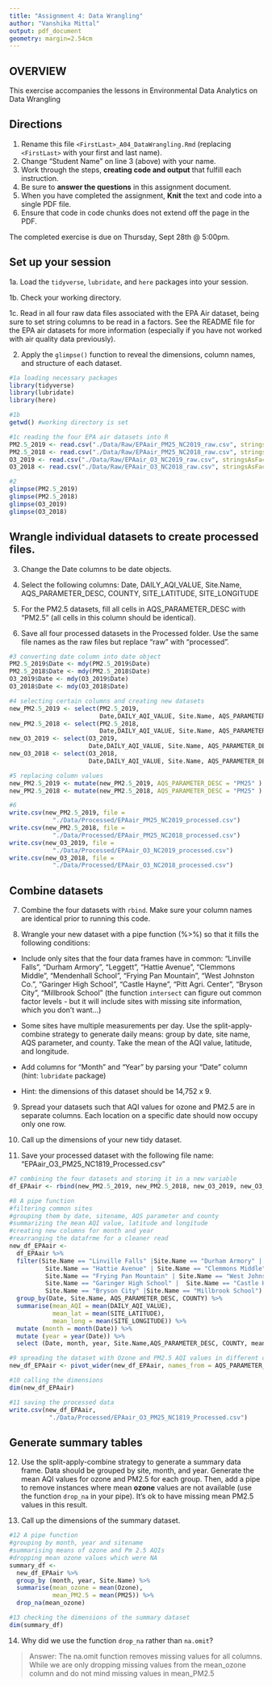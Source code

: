 ```yaml
---
title: "Assignment 4: Data Wrangling"
author: "Vanshika Mittal"
output: pdf_document
geometry: margin=2.54cm
---
```


## OVERVIEW

This exercise accompanies the lessons in Environmental Data Analytics on Data Wrangling 

## Directions

1. Rename this file `<FirstLast>_A04_DataWrangling.Rmd` (replacing `<FirstLast>` with your first and last name).
2. Change "Student Name" on line 3 (above) with your name.
3. Work through the steps, **creating code and output** that fulfill each instruction.
4. Be sure to **answer the questions** in this assignment document.
5. When you have completed the assignment, **Knit** the text and code into a single PDF file.
6. Ensure that code in code chunks does not extend off the page in the PDF.

The completed exercise is due on Thursday, Sept 28th @ 5:00pm.

## Set up your session 

1a. Load the `tidyverse`,  `lubridate`, and `here` packages into your session.

1b. Check your working directory.

1c. Read in all four raw data files associated with the EPA Air dataset, being sure to set string columns to be read in a factors. See the README file for the EPA air datasets for more information (especially if you have not worked with air quality data previously). 

2. Apply the `glimpse()` function to reveal the dimensions, column names, and structure of each dataset. 

```r
#1a loading necessary packages 
library(tidyverse)
library(lubridate)
library(here)

#1b 
getwd() #working directory is set 

#1c reading the four EPA air datasets into R 
PM2.5_2019 <- read.csv("./Data/Raw/EPAair_PM25_NC2019_raw.csv", stringsAsFactors = TRUE, header = TRUE)
PM2.5_2018 <- read.csv("./Data/Raw/EPAair_PM25_NC2018_raw.csv", stringsAsFactors = TRUE, header = TRUE)
O3_2019 <- read.csv("./Data/Raw/EPAair_O3_NC2019_raw.csv", stringsAsFactors = TRUE, header = TRUE)
O3_2018 <- read.csv("./Data/Raw/EPAair_O3_NC2018_raw.csv", stringsAsFactors = TRUE, header = TRUE)

#2 
glimpse(PM2.5_2019)
glimpse(PM2.5_2018)
glimpse(O3_2019)
glimpse(O3_2018)
```

## Wrangle individual datasets to create processed files.

3. Change the Date columns to be date objects.

4. Select the following columns: Date, DAILY_AQI_VALUE, Site.Name, AQS_PARAMETER_DESC, COUNTY, SITE_LATITUDE, SITE_LONGITUDE

5. For the PM2.5 datasets, fill all cells in AQS_PARAMETER_DESC with "PM2.5" (all cells in this column should be identical).

6. Save all four processed datasets in the Processed folder. Use the same file names as the raw files but replace "raw" with "processed".

```r
#3 converting date column into date object
PM2.5_2019$Date <- mdy(PM2.5_2019$Date)
PM2.5_2018$Date <- mdy(PM2.5_2018$Date)
O3_2019$Date <- mdy(O3_2019$Date)
O3_2018$Date <- mdy(O3_2018$Date)

#4 selecting certain columns and creating new datasets 
new_PM2.5_2019 <- select(PM2.5_2019, 
                         Date,DAILY_AQI_VALUE, Site.Name, AQS_PARAMETER_DESC, COUNTY:SITE_LONGITUDE)
new_PM2.5_2018 <- select(PM2.5_2018, 
                         Date,DAILY_AQI_VALUE, Site.Name, AQS_PARAMETER_DESC, COUNTY:SITE_LONGITUDE)
new_O3_2019 <- select(O3_2019, 
                      Date,DAILY_AQI_VALUE, Site.Name, AQS_PARAMETER_DESC, COUNTY:SITE_LONGITUDE)
new_O3_2018 <- select(O3_2018, 
                      Date,DAILY_AQI_VALUE, Site.Name, AQS_PARAMETER_DESC, COUNTY:SITE_LONGITUDE)

#5 replacing column values 
new_PM2.5_2019 <- mutate(new_PM2.5_2019, AQS_PARAMETER_DESC = "PM25" )
new_PM2.5_2018 <- mutate(new_PM2.5_2018, AQS_PARAMETER_DESC = "PM25" )

#6
write.csv(new_PM2.5_2019, file =
            "./Data/Processed/EPAair_PM25_NC2019_processed.csv") 
write.csv(new_PM2.5_2018, file = 
            "./Data/Processed/EPAair_PM25_NC2018_processed.csv")
write.csv(new_O3_2019, file = 
            "./Data/Processed/EPAair_O3_NC2019_processed.csv")
write.csv(new_O3_2018, file = 
            "./Data/Processed/EPAair_O3_NC2018_processed.csv")

```


## Combine datasets

7. Combine the four datasets with `rbind`. Make sure your column names are identical prior to running this code.

8. Wrangle your new dataset with a pipe function (%>%) so that it fills the following conditions: 

  * Include only sites that the four data frames have in common: "Linville Falls", "Durham Armory", "Leggett", "Hattie Avenue", "Clemmons Middle", "Mendenhall School", "Frying Pan Mountain", "West Johnston Co.", "Garinger High School", "Castle Hayne", "Pitt Agri. Center", "Bryson City", "Millbrook School" (the function `intersect` can figure out common factor levels - but it will include sites with missing site information, which you don't want...) 

  * Some sites have multiple measurements per day. Use the split-apply-combine strategy to generate daily means: group by date, site name, AQS parameter, and county. Take the mean of the AQI value, latitude, and longitude.
  
  * Add columns for "Month" and "Year" by parsing your "Date" column (hint: `lubridate` package)
  
  * Hint: the dimensions of this dataset should be 14,752 x 9.

9. Spread your datasets such that AQI values for ozone and PM2.5 are in separate columns. Each location on a specific date should now occupy only one row.

10. Call up the dimensions of your new tidy dataset.

11. Save your processed dataset with the following file name: "EPAair_O3_PM25_NC1819_Processed.csv"

```r
#7 combining the four datasets and storing it in a new variable 
df_EPAair <- rbind(new_PM2.5_2019, new_PM2.5_2018, new_O3_2019, new_O3_2018)

#8 A pipe function 
#filtering common sites 
#grouping them by date, sitename, AQS parameter and county
#summarizing the mean AQI value, latitude and longitude
#creating new columns for month and year 
#rearranging the datafrme for a cleaner read 
new_df_EPAair <-
  df_EPAair %>%
  filter(Site.Name == "Linville Falls" |Site.Name == "Durham Armory" | Site.Name == "Leggett" |
          Site.Name == "Hattie Avenue" | Site.Name == "Clemmons Middle" | Site.Name == "Mendenhall School" |
          Site.Name == "Frying Pan Mountain" | Site.Name == "West Johnston Co." |
          Site.Name == "Garinger High School" |  Site.Name == "Castle Hayne"|Site.Name == "Pitt Agri. Center" |
          Site.Name == "Bryson City" |Site.Name == "Millbrook School") %>%
  group_by(Date, Site.Name, AQS_PARAMETER_DESC, COUNTY) %>%
  summarise(mean_AQI = mean(DAILY_AQI_VALUE),
            mean_lat = mean(SITE_LATITUDE),
            mean_long = mean(SITE_LONGITUDE)) %>%
  mutate (month = month(Date)) %>%
  mutate (year = year(Date)) %>%
  select (Date, month, year, Site.Name,AQS_PARAMETER_DESC, COUNTY, mean_AQI, mean_lat, mean_long)

#9 spreading the dataset with Ozone and PM2.5 AQI values in different columns 
new_df_EPAair <- pivot_wider(new_df_EPAair, names_from = AQS_PARAMETER_DESC , values_from = mean_AQI)

#10 calling the dimensions
dim(new_df_EPAair)

#11 saving the processed data
write.csv(new_df_EPAair, 
           "./Data/Processed/EPAair_O3_PM25_NC1819_Processed.csv")
```


## Generate summary tables

12. Use the split-apply-combine strategy to generate a summary data frame. Data should be grouped by site, month, and year. Generate the mean AQI values for ozone and PM2.5 for each group. Then, add a pipe to remove instances where mean **ozone** values are not available (use the function `drop_na` in your pipe). It's ok to have missing mean PM2.5 values in this result. 

13. Call up the dimensions of the summary dataset.

```r
#12 A pipe function 
#grouping by month, year and sitename 
#summarising means of ozone and Pm 2.5 AQIs 
#dropping mean ozone values which were NA 
summary_df <- 
  new_df_EPAair %>%
  group_by (month, year, Site.Name) %>%
  summarise(mean_ozone = mean(Ozone),
            mean_PM2.5 = mean(PM25)) %>%
  drop_na(mean_ozone)

#13 checking the dimensions of the summary dataset 
dim(summary_df)

```

14. Why did we use the function `drop_na` rather than `na.omit`?

> Answer: The na.omit function removes missing values for all columns. While we are only dropping missing values from the mean_ozone column and do not mind missing values in mean_PM2.5
